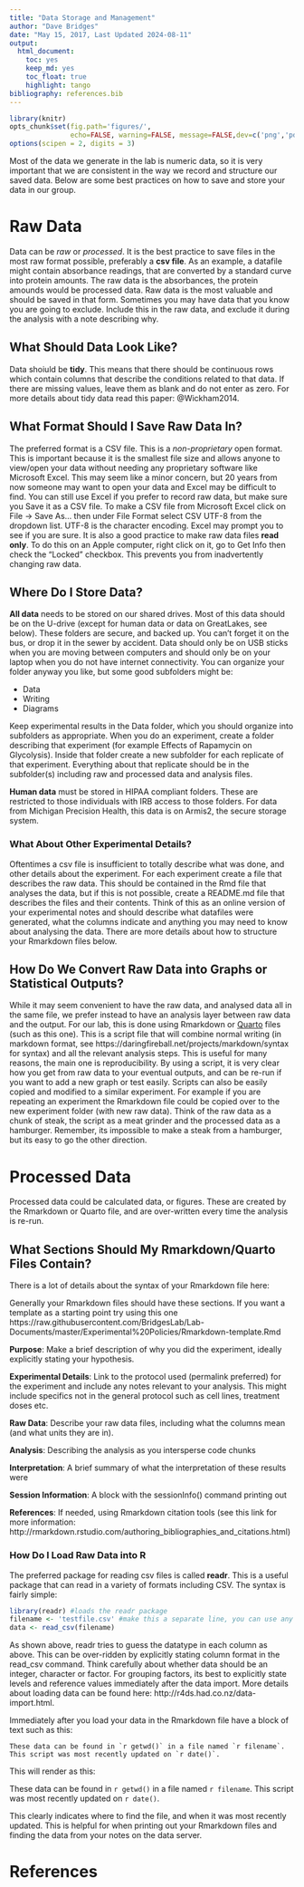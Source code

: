 ```yaml
---
title: "Data Storage and Management"
author: "Dave Bridges"
date: "May 15, 2017, Last Updated 2024-08-11"
output:
  html_document:
    toc: yes
    keep_md: yes
    toc_float: true
    highlight: tango
bibliography: references.bib    
---
```



```r
library(knitr)
opts_chunk$set(fig.path='figures/',
               echo=FALSE, warning=FALSE, message=FALSE,dev=c('png','pdf'))
options(scipen = 2, digits = 3)
```

Most of the data we generate in the lab is numeric data, so it is very important that we are consistent in the way we record and structure our saved data.
Below are some best practices on how to save and store your data in our group.

# Raw Data

Data can be *raw* or *processed*.  It is the best practice to save files in the most raw format possible, preferably a **csv file**.  As an example, a datafile might contain absorbance readings, that are converted by a standard curve into protein amounts.  The raw data is the absorbances, the protein amounds would be processed data.  Raw data is the most valuable and should be saved in that form.  Sometimes you may have data that you know you are going to exclude.  Include this in the raw data, and exclude it during the analysis with a note describing why.

## What Should Data Look Like?

Data shoiuld be **tidy**.  This means that there should be continuous rows which contain columns that describe the conditions related to that data.  If there are missing values, leave them as blank and do not enter as zero.  For more details about tidy data read this paper: @Wickham2014.  

## What Format Should I Save Raw Data In?

The preferred format is a CSV file.  This is a *non-proprietary* open format.  This is important because it is the smallest file size and allows anyone to view/open your data without needing any proprietary software like Microsoft Excel.  This may seem like a minor concern, but 20 years from now someone may want to open your data and Excel may be difficult to find.  You can still use Excel if you prefer to record raw data, but make sure you Save it as a CSV file.  To make a CSV file from Microsoft Excel click on File -> Save As... then under File Format select CSV UTF-8 from the dropdown list.  UTF-8 is the character encoding.  Excel may prompt you to see if you are sure.  It is also a good practice to make raw data files **read only**.  To do this on an Apple computer, right click on it, go to Get Info then check the "Locked" checkbox.  This prevents you from inadvertently changing raw data.

## Where Do I Store Data?

**All data** needs to be stored on our shared drives. Most of this data should be on the U-drive (except for human data or data on GreatLakes, see below).  These folders are secure, and backed up.  You can't forget it on the bus, or drop it in the sewer by accident.  Data should only be on USB sticks when you are moving between computers and should only be on your laptop when you do not have internet connectivity.  You can organize your folder anyway you like, but some good subfolders might be:

* Data
* Writing
* Diagrams

Keep experimental results in the Data folder, which you should organize into subfolders as appropriate.  When you do an experiment, create a folder describing that experiment (for example Effects of Rapamycin on Glycolysis).  Inside that folder create a new subfolder for each replicate of that experiment.  Everything about that replicate should be in the subfolder(s) including raw and processed data and analysis files.

**Human data** must be stored in HIPAA compliant folders.  These are restricted to those individuals with IRB access to those folders.  For data from Michigan Precision Health, this data is on Armis2, the secure storage system.  

### What About Other Experimental Details?

Oftentimes a csv file is insufficient to totally describe what was done, and other details about the experiment.  For each experiment create a file that describes the raw data.  This should be contained in the  Rmd file that analyses the data, but if this is not possible, create a README.md file that describes the files and their contents.  Think of this as an online version of your experimental notes and should describe what datafiles were generated, what the columns indicate and anything you may need to know about analysing the data. There are more details about how to structure your Rmarkdown files below.

## How Do We Convert Raw Data into Graphs or Statistical Outputs?

While it may seem convenient to have the raw data, and analysed data all in the same file, we prefer instead to have an analysis layer between raw data and the output.  For our lab, this is done using Rmarkdown or [Quarto](https://quarto.org/docs/computations/r.html) files (such as this one).  This is a script file that will combine normal writing (in markdown format, see https://daringfireball.net/projects/markdown/syntax for syntax) and all the relevant analysis steps.  This is useful for many reasons, the main one is reproducibility.  By using a script, it is very clear how you get from raw data to your eventual outputs, and can be re-run if you want to add a new graph or test easily.  Scripts can also be easily copied and modified to a similar experiment.  For example if you are repeating an experiment the Rmarkdown file could be copied over to the new experiment folder (with new raw data).  Think of the raw data as a chunk of steak, the script as a meat grinder and the processed data as a hamburger.  Remember, its impossible to make a steak from a hamburger, but its easy to go the other direction.

# Processed Data

Processed data could be calculated data, or figures.  These are created by the Rmarkdown or Quarto file, and are over-written every time the analysis is re-run.

## What Sections Should My Rmarkdown/Quarto Files Contain?

There is a lot of details about the syntax of your Rmarkdown file here: 

Generally your Rmarkdown files should have these sections.  If you want a template as a starting point try using this one https://raw.githubusercontent.com/BridgesLab/Lab-Documents/master/Experimental%20Policies/Rmarkdown-template.Rmd

**Purpose**: Make a brief description of why you did the experiment, ideally explicitly stating your hypothesis.

**Experimental Details**: Link to the protocol used (permalink preferred) for the experiment and include any notes relevant to your analysis.  This might include specifics not in the general protocol such as cell lines, treatment doses etc.

**Raw Data**: Describe your raw data files, including what the columns mean (and what units they are in).

**Analysis**: Describing the analysis as you intersperse code chunks

**Interpretation**: A brief summary of what the interpretation of these results were

**Session Information**: A block with the sessionInfo() command printing out 

**References**: If needed, using Rmarkdown citation tools (see this link for more information: http://rmarkdown.rstudio.com/authoring_bibliographies_and_citations.html)

### How Do I Load Raw Data into R

The preferred package for reading csv files is called **readr**.  This is a useful package that can read in a variety of formats including CSV.  The syntax is fairly simple:

```r
library(readr) #loads the readr package
filename <- 'testfile.csv' #make this a separate line, you can use any variable you want
data <- read_csv(filename)
```

As shown above, readr tries to guess the datatype in each column as above.  This can be over-ridden by explicitly stating column format in the read_csv command.  Think carefully about whether data should be an integer, character or factor.  For grouping factors, its best to explicitly state levels and reference values immediately after the data import.  More details about loading data can be found here: http://r4ds.had.co.nz/data-import.html.

Immediately after you load your data in the Rmarkdown file have a block of text such as this:

```{eval=FALSE, echo=TRUE}
These data can be found in `r getwd()` in a file named `r filename`.  This script was most recently updated on `r date()`.
```

This will render as this:

These data can be found in `r getwd()` in a file named `r filename`.  This script was most recently updated on `r date()`.

This clearly indicates where to find the file, and when it was most recently updated.  This is helpful for when printing out your Rmarkdown files and finding the data from your notes on the data server.

# References


